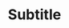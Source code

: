 ---
title: "Subtitle"
description: "Add, edit, and export subtitles for videos in Wikio, supporting multiple languages and formats."
sidebarTitle: "Subtitle"
mode: "wide"
icon: "subtitles"
keywords: ['subtitles', 'captions', 'translations', 'video']
---